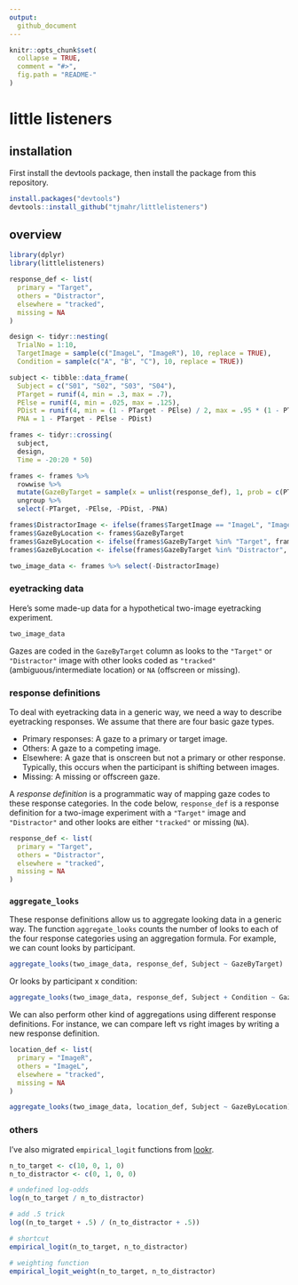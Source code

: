 ```yaml
---
output:
  github_document
---
```


<!-- README.md is generated from README.Rmd. Please edit that file -->

```r
knitr::opts_chunk$set(
  collapse = TRUE,
  comment = "#>",
  fig.path = "README-"
)
```

# little listeners

## installation

First install the devtools package, then install the package from this repository.

```r
install.packages("devtools")
devtools::install_github("tjmahr/littlelisteners")
```


## overview

```r
library(dplyr)
library(littlelisteners)
```


```r
response_def <- list(
  primary = "Target",
  others = "Distractor",
  elsewhere = "tracked",
  missing = NA
)

design <- tidyr::nesting(
  TrialNo = 1:10, 
  TargetImage = sample(c("ImageL", "ImageR"), 10, replace = TRUE), 
  Condition = sample(c("A", "B", "C"), 10, replace = TRUE))

subject <- tibble::data_frame(
  Subject = c("S01", "S02", "S03", "S04"),
  PTarget = runif(4, min = .3, max = .7),
  PElse = runif(4, min = .025, max = .125),
  PDist = runif(4, min = (1 - PTarget - PElse) / 2, max = .95 * (1 - PTarget - PElse)),
  PNA = 1 - PTarget - PElse - PDist)

frames <- tidyr::crossing(
  subject,
  design, 
  Time = -20:20 * 50)

frames <- frames %>% 
  rowwise %>% 
  mutate(GazeByTarget = sample(x = unlist(response_def), 1, prob = c(PTarget, PDist, PDist, PNA))) %>% 
  ungroup %>% 
  select(-PTarget, -PElse, -PDist, -PNA)

frames$DistractorImage <- ifelse(frames$TargetImage == "ImageL", "ImageR", "ImageL")
frames$GazeByLocation <- frames$GazeByTarget
frames$GazeByLocation <- ifelse(frames$GazeByTarget %in% "Target", frames$TargetImage, frames$GazeByLocation)
frames$GazeByLocation <- ifelse(frames$GazeByTarget %in% "Distractor", frames$DistractorImage, frames$GazeByLocation)

two_image_data <- frames %>% select(-DistractorImage)
```

### eyetracking data

Here's some made-up data for a hypothetical two-image eyetracking experiment.

```r
two_image_data
```

Gazes are coded in the `GazeByTarget` column as looks to the `"Target"` or 
`"Distractor"` image with other looks coded as `"tracked"`
(ambiguous/intermediate location) or `NA` (offscreen or missing). 


### response definitions

To deal with eyetracking data in a generic way, we need a way to describe
eyetracking responses. We assume that there are four basic gaze types.

* Primary responses: A gaze to a primary or target image.
* Others: A gaze to a competing image.
* Elsewhere: A gaze that is onscreen but not a primary or other response.
  Typically, this occurs when the participant is shifting between images.
* Missing: A missing or offscreen gaze.

A _response definition_ is a programmatic way of mapping gaze codes to these
response categories. In the code below, `response_def` is a response definition
for a two-image experiment with a `"Target"` image and `"Distractor"` and other
looks are either `"tracked"` or missing (`NA`).

```r
response_def <- list(
  primary = "Target",
  others = "Distractor",
  elsewhere = "tracked",
  missing = NA
)
```

### `aggregate_looks`

These response definitions allow us to aggregate looking data in a generic way.
The function `aggregate_looks` counts the number of looks to each of the four
response categories using an aggregation formula. For example, we can count looks by participant.

```r
aggregate_looks(two_image_data, response_def, Subject ~ GazeByTarget)
```

Or looks by participant x condition:

```r
aggregate_looks(two_image_data, response_def, Subject + Condition ~ GazeByTarget)
```

We can also perform other kind of aggregations using different response
definitions. For instance, we can compare left vs right images by writing a new
response definition.

```r
location_def <- list(
  primary = "ImageR",
  others = "ImageL",
  elsewhere = "tracked",
  missing = NA
)

aggregate_looks(two_image_data, location_def, Subject ~ GazeByLocation)
```


### others

I've also migrated `empirical_logit` functions from [lookr](https://github.com/tjmahr/lookr).

```r
n_to_target <- c(10, 0, 1, 0)
n_to_distractor <- c(0, 1, 0, 0)

# undefined log-odds
log(n_to_target / n_to_distractor)

# add .5 trick
log((n_to_target + .5) / (n_to_distractor + .5))

# shortcut
empirical_logit(n_to_target, n_to_distractor)

# weighting function
empirical_logit_weight(n_to_target, n_to_distractor)
```
